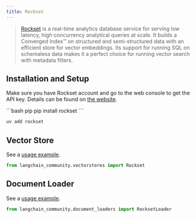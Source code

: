 ```yaml
---
title: Rockset
---
```


>[Rockset](https://rockset.com/product/) is a real-time analytics database service for serving low latency, high concurrency analytical queries at scale. It builds a Converged Index™ on structured and semi-structured data with an efficient store for vector embeddings. Its support for running SQL on schemaless data makes it a perfect choice for running vector search with metadata filters.

## Installation and Setup

Make sure you have Rockset account and go to the web console to get the API key. Details can be found on [the website](https://rockset.com/docs/rest-api/).

<CodeGroup>
```bash pip
pip install rockset
```

```bash uv
uv add rockset
```
</CodeGroup>

## Vector Store

See a [usage example](/oss/python/integrations/vectorstores/rockset).

```python
from langchain_community.vectorstores import Rockset
```

## Document Loader

See a [usage example](/oss/python/integrations/document_loaders/rockset).
```python
from langchain_community.document_loaders import RocksetLoader
```
